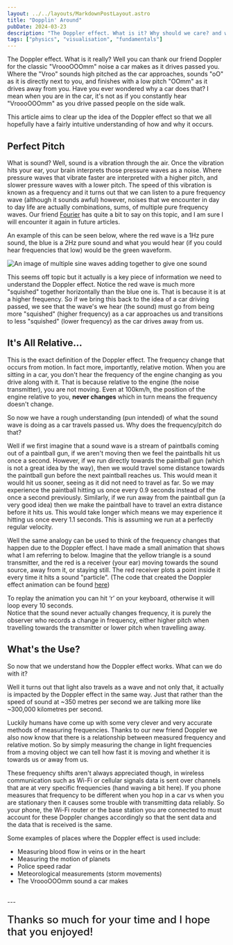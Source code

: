 ```yaml
---
layout: ../../layouts/MarkdownPostLayout.astro
title: "Dopplin' Around"
pubDate: 2024-03-23
description: "The Doppler effect. What is it? Why should we care? and why cars go VroooOOOmm. There is also a fun animation that gives, I believe, a fairly intuitive understanding of why the Doppler effect occurs."
tags: ["physics", "visualisation", "fundamentals"]
---
```


The Doppler effect. What is it really? Well you can thank our friend Doppler
for the classic "VroooOOOmm" noise a car makes as it drives passed you. Where the
"Vroo" sounds high pitched as the car approaches, sounds "oO" as it is directly
next to you, and finishes with a low pitch "OOmm" as it drives away from you.
Have you ever wondered why a car does that? I mean when you are in the car,
it's not as if you constantly hear "VroooOOOmm" as you drive passed people on the
side walk.

This article aims to clear up the idea of the Doppler effect so that
we all hopefully have a fairly intuitive understanding of how and why it occurs.

## Perfect Pitch

What is sound? Well, sound is a vibration through the air. Once the vibration
hits your ear, your brain interprets those pressure waves as a noise. Where
pressure waves that vibrate faster are interpreted with a higher pitch, and
slower pressure waves with a lower pitch. The speed of this vibration is known
as a frequency and it turns out that we can listen to a pure frequency wave
(although it sounds awful) however, noises that we encounter in day to day life
are actually combinations, sums, of multiple pure frequency waves. Our friend
[Fourier](https://en.wikipedia.org/wiki/Fourier_series) has quite a bit to say
on this topic, and I am sure I will encounter it again in future articles.

An example of this can be seen below, where the red wave is a 1Hz pure sound,
the blue is a 2Hz pure sound and what you would hear (if you could hear
frequencies that low) would be the green waveform.

![An image of multiple sine waves adding together to give one sound](../../assets/01-sine-addition.png)

This seems off topic but it actually is a key piece of information we need to
understand the Doppler effect. Notice the red wave is much more "squished"
together horizontally than the blue one is. That is because it is at a higher
frequency. So if we bring this back to the idea of a car driving passed, we see
that the wave's we hear (the sound) must go from being more "squished" (higher
frequency) as a car approaches us and transitions to less "squished" (lower
frequency) as the car drives away from us.

## It's All Relative...

This is the exact definition of the Doppler effect. The frequency change that
occurs from motion. In fact more, importantly, relative motion. When you are
sitting in a car, you don't hear the frequency of the engine changing as you
drive along with it. That is because relative to the engine (the noise
transmitter), you are not moving. Even at 100km/h, the position of the engine
relative to you, **never changes** which in turn means the frequency doesn't
change.

So now we have a rough understanding (pun intended) of what the sound wave
is doing as a car travels passed us. Why does the frequency/pitch do that?

Well if we first imagine that a sound wave is a stream of paintballs coming out
of a paintball gun, if we aren't moving then we feel the paintballs hit us once a
second. However, if we run directly towards the paintball gun (which is not a
great idea by the way), then we would travel some distance towards the
paintball gun before the next paintball reaches us. This would mean it would
hit us sooner, seeing as it did not need to travel as far. So we may experience
the paintball hitting us once every 0.9 seconds instead of the once a second
previously. Similarly, if we run away from the paintball gun (a very good idea)
then we make the paintball have to travel an extra distance before it hits us.
This would take longer which means we may experience it hitting us once every
1.1 seconds. This is assuming we run at a perfectly regular velocity.

Well the same analogy can be used to think of the frequency changes that happen
due to the Doppler effect. I have made a small animation that shows what I am
referring to below. Imagine that the yellow triangle is a sound transmitter,
and the red is a receiver (your ear) moving towards the sound source, away from
it, or staying still. The red receiver plots a point inside it every time it
hits a sound "particle". (The code that created the Doppler effect animation
can be found [here](https://github.com/James-Rhodes/doppl-rs))

<BevyCanvas id="doppl-rs" script_path="../assets/dopplin-around/doppl-rs.js" alt="An animation of the Doppler Effect"/>
To replay the animation you can hit ‘r’ on your keyboard, otherwise it will loop every 10 seconds.
<br/>
Notice that the sound never actually changes
frequency, it is purely the observer who records a change in frequency, either
higher pitch when travelling towards the transmitter or lower pitch when
travelling away.

## What's the Use?

So now that we understand how the Doppler effect works. What can we do with it?

Well it turns out that light also travels as a wave and not only that, it
actually is impacted by the Doppler effect in the same way. Just that rather
than the speed of sound at ~350 metres per second we are talking more like
~300,000 kilometres per second.

Luckily humans have come up with some very clever and very accurate methods of
measuring frequencies. Thanks to our new friend Doppler we also now know that
there is a relationship between measured frequency and relative motion. So by
simply measuring the change in light frequencies from a moving object we can
tell how fast it is moving and whether it is towards us or away from us.

These frequency shifts aren't always appreciated though, in wireless
communication such as Wi-Fi or cellular signals data is sent over channels that
are at very specific frequencies (hand waving a bit here). If you phone
measures that frequency to be different when you hop in a car vs when you are
stationary then it causes some trouble with transmitting data reliably. So your
phone, the Wi-Fi router or the base station you are connected to must account
for these Doppler changes accordingly so that the sent data and the data that
is received is the same.

Some examples of places where the Doppler effect is used include:

- Measuring blood flow in veins or in the heart
- Measuring the motion of planets
- Police speed radar
- Meteorological measurements (storm movements)
- The VroooOOOmm sound a car makes
<br/>
---

<p style = "font-size: 1.5rem; line-height: 1.75rem; font-weight: 500; margin: 1.2rem 0;">Thanks so much for your time and I hope that you enjoyed!</p>
